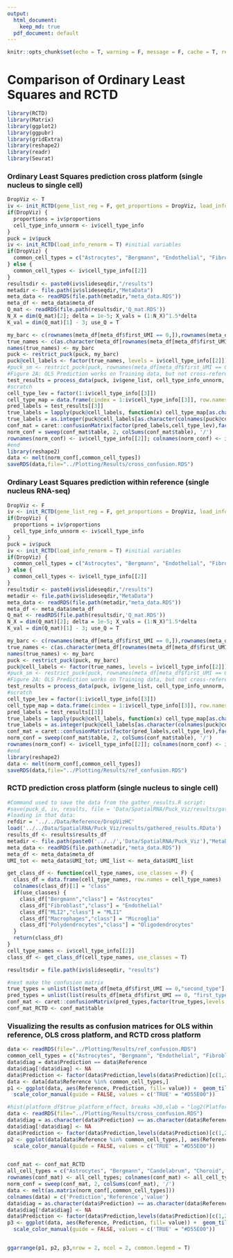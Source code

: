 ```yaml
---
output:  
  html_document:
    keep_md: true
  pdf_document: default
---
```


```r
knitr::opts_chunk$set(echo = T, warning = F, message = F, cache = T, results = 'hide')
```

# Comparison of Ordinary Least Squares and RCTD

```r
library(RCTD)
library(Matrix)
library(ggplot2)
library(ggpubr)
library(gridExtra)
library(reshape2)
library(readr)
library(Seurat)
```

### Ordinary Least Squares prediction cross platform (single nucleus to single cell)

```r
DropViz <- T
iv <- init_RCTD(gene_list_reg = F, get_proportions = DropViz, load_info = F)
if(DropViz) {
  proportions = iv$proportions
  cell_type_info_unnorm <- iv$cell_type_info
}
puck = iv$puck
iv <- init_RCTD(load_info_renorm = T) #initial variables
if(DropViz) {
  common_cell_types = c("Astrocytes", "Bergmann", "Endothelial", "Fibroblast", "Golgi", "Granule", "MLI1", "MLI2", "Oligodendrocytes", "Polydendrocytes", "Purkinje", "UBCs")
} else {
  common_cell_types <- iv$cell_type_info[[2]]
}
resultsdir <- paste0(iv$slideseqdir,"/results")
metadir <- file.path(iv$slideseqdir,"MetaData")
meta_data <- readRDS(file.path(metadir,"meta_data.RDS"))
meta_df <- meta_data$meta_df
Q_mat <- readRDS(file.path(resultsdir,'Q_mat.RDS'))
N_X = dim(Q_mat)[2]; delta = 1e-5; X_vals = (1:N_X)^1.5*delta
K_val = dim(Q_mat)[1] - 3; use_Q = T

my_barc <- c(rownames(meta_df[meta_df$first_UMI == 0,]),rownames(meta_df[meta_df$first_UMI == 1000,])) #c(0,1000)
true_names <- c(as.character(meta_df[rownames(meta_df[meta_df$first_UMI == 0,]), "second_type"]),as.character(meta_df[rownames(meta_df[meta_df$first_UMI == 1000,]), "first_type"]))
names(true_names) <- my_barc
puck <- restrict_puck(puck, my_barc)
puck@cell_labels <- factor(true_names, levels = iv$cell_type_info[[2]])
#puck_sm <- restrict_puck(puck, rownames(meta_df[meta_df$first_UMI == 0,]))
#Figure 2A: OLS Prediction works on Training data, but not cross-reference
test_results = process_data(puck, iv$gene_list, cell_type_info_unnorm, proportions = NULL, trust_model = F, constrain = F, OLS = T)
#scratch
cell_type_lev = factor(1:iv$cell_type_info[[3]])
cell_type_map = data.frame(cindex = 1:iv$cell_type_info[[3]], row.names = iv$cell_type_info[[2]])
pred_labels = test_results[[3]]
true_labels = lapply(puck@cell_labels, function(x) cell_type_map[as.character(x),"cindex"])
true_labels = as.integer(puck@cell_labels[as.character(colnames(puck@counts))])
conf_mat = caret::confusionMatrix(factor(pred_labels,cell_type_lev),factor(true_labels,cell_type_lev))
norm_conf = sweep(conf_mat$table, 2, colSums(conf_mat$table), '/')
rownames(norm_conf) <- iv$cell_type_info[[2]]; colnames(norm_conf) <- iv$cell_type_info[[2]]
#end
library(reshape2)
data <- melt(norm_conf[,common_cell_types])
saveRDS(data,file="../Plotting/Results/cross_confusion.RDS")
```

### Ordinary Least Squares prediction within reference (single nucleus RNA-seq)

```r
DropViz <- F
iv <- init_RCTD(gene_list_reg = F, get_proportions = DropViz, load_info = F)
if(DropViz) {
  proportions = iv$proportions
  cell_type_info_unnorm <- iv$cell_type_info
}
puck = iv$puck
iv <- init_RCTD(load_info_renorm = T) #initial variables
if(DropViz) {
  common_cell_types = c("Astrocytes", "Bergmann", "Endothelial", "Fibroblast", "Golgi", "Granule", "MLI1", "MLI2", "Oligodendrocytes", "Polydendrocytes", "Purkinje", "UBCs")
} else {
  common_cell_types <- iv$cell_type_info[[2]]
}
resultsdir <- paste0(iv$slideseqdir,"/results")
metadir <- file.path(iv$slideseqdir,"MetaData")
meta_data <- readRDS(file.path(metadir,"meta_data.RDS"))
meta_df <- meta_data$meta_df
Q_mat <- readRDS(file.path(resultsdir,'Q_mat.RDS'))
N_X = dim(Q_mat)[2]; delta = 1e-5; X_vals = (1:N_X)^1.5*delta
K_val = dim(Q_mat)[1] - 3; use_Q = T

my_barc <- c(rownames(meta_df[meta_df$first_UMI == 0,]),rownames(meta_df[meta_df$first_UMI == 1000,])) #c(0,1000)
true_names <- c(as.character(meta_df[rownames(meta_df[meta_df$first_UMI == 0,]), "second_type"]),as.character(meta_df[rownames(meta_df[meta_df$first_UMI == 1000,]), "first_type"]))
names(true_names) <- my_barc
puck <- restrict_puck(puck, my_barc)
puck@cell_labels <- factor(true_names, levels = iv$cell_type_info[[2]])
#puck_sm <- restrict_puck(puck, rownames(meta_df[meta_df$first_UMI == 0,]))
#Figure 2A: OLS Prediction works on Training data, but not cross-reference
test_results = process_data(puck, iv$gene_list, cell_type_info_unnorm, proportions = NULL, trust_model = F, constrain = F, OLS = T)
#scratch
cell_type_lev = factor(1:iv$cell_type_info[[3]])
cell_type_map = data.frame(cindex = 1:iv$cell_type_info[[3]], row.names = iv$cell_type_info[[2]])
pred_labels = test_results[[3]]
true_labels = lapply(puck@cell_labels, function(x) cell_type_map[as.character(x),"cindex"])
true_labels = as.integer(puck@cell_labels[as.character(colnames(puck@counts))])
conf_mat = caret::confusionMatrix(factor(pred_labels,cell_type_lev),factor(true_labels,cell_type_lev))
norm_conf = sweep(conf_mat$table, 2, colSums(conf_mat$table), '/')
rownames(norm_conf) <- iv$cell_type_info[[2]]; colnames(norm_conf) <- iv$cell_type_info[[2]]
#end
library(reshape2)
data <- melt(norm_conf[,common_cell_types])
saveRDS(data,file="../Plotting/Results/ref_confusion.RDS")
```

### RCTD prediction cross platform (single nucleus to single cell)

```r
#Command used to save the data from the gather_results.R script:
#save(puck_d, iv, results, file = 'Data/SpatialRNA/Puck_Viz/results/gathered_results.RData')
#loading in that data:
refdir = '../../Data/Reference/DropVizHC'
load('../../Data/SpatialRNA/Puck_Viz/results/gathered_results.RData')
results_df <- results$results_df
metadir <- file.path(paste0('../../','Data/SpatialRNA/Puck_Viz'),"MetaData")
meta_data <- readRDS(file.path(metadir,"meta_data.RDS"))
meta_df <- meta_data$meta_df
UMI_tot <- meta_data$UMI_tot; UMI_list <- meta_data$UMI_list

get_class_df <- function(cell_type_names, use_classes = F) {
  class_df = data.frame(cell_type_names, row.names = cell_type_names)
  colnames(class_df)[1] = "class"
  if(use_classes) {
    class_df["Bergmann","class"] = "Astrocytes"
    class_df["Fibroblast","class"] = "Endothelial"
    class_df["MLI2","class"] = "MLI1"
    class_df["Macrophages","class"] = "Microglia"
    class_df["Polydendrocytes","class"] = "Oligodendrocytes"
  }
  return(class_df)
}
cell_type_names <- iv$cell_type_info[[2]]
class_df <- get_class_df(cell_type_names, use_classes = T)

resultsdir = file.path(iv$slideseqdir, "results")

#next make the confusion matrix
true_types = unlist(list(meta_df[meta_df$first_UMI == 0,"second_type"], meta_df[meta_df$first_UMI == UMI_tot,"first_type"]))
pred_types = unlist(list(results_df[meta_df$first_UMI == 0, "first_type"], results_df[meta_df$first_UMI == UMI_tot, "first_type"]))
conf_mat <- caret::confusionMatrix(pred_types,factor(true_types,levels = iv$cell_type_info[[2]]))
conf_mat_RCTD <- conf_mat$table
```

### Visualizing the results as confusion matrices for OLS within reference, OLS cross platform, and RCTD cross platform

```r
data <- readRDS(file="../Plotting/Results/ref_confusion.RDS")
common_cell_types = c("Astrocytes", "Bergmann", "Endothelial", "Fibroblast", "Golgi", "Granule", "MLI1", "MLI2", "Oligodendrocytes", "Polydendrocytes", "Purkinje", "UBCs")
data$diag = data$Prediction == data$Reference
data$diag[!data$diag] <- NA
data$Prediction <- factor(data$Prediction,levels(data$Prediction)[c(1,2,5,7,9,10,14:19,3:4,6,8,11:13)])
data <- data[data$Reference %in% common_cell_types,]
p1 <- ggplot(data, aes(Reference, Prediction, fill= value)) +  geom_tile() +theme_classic() +scale_fill_gradientn(colors = pals::brewer.blues(20)[2:20], limits= c(0,1),name = "Classification Proportion")+ theme(axis.text.x = element_text(angle = 45, hjust = 1)) + xlab('True Cell Type')+ ylab('Predicted Cell Type') + geom_tile(data = data[!is.na(data$diag), ], aes(color = diag), size = 0.7) +
  scale_color_manual(guide = FALSE, values = c('TRUE' = "#D55E00"))

#hist(platform_df$true_platform_effect, breaks =30,xlab = "log2(Platform Effect)", main = "Measured Platform effects between dropviz and 10x")
data <- readRDS(file="../Plotting/Results/cross_confusion.RDS")
data$diag = as.character(data$Prediction) == as.character(data$Reference)
data$diag[!data$diag] <- NA
data$Prediction <- factor(data$Prediction,levels(data$Prediction)[c(1,2,5,7,9,10,14:19,3:4,6,8,11:13)])
p2 <- ggplot(data[data$Reference %in% common_cell_types,], aes(Reference, Prediction, fill= value)) +  geom_tile() +theme_classic() +scale_fill_gradientn(colors = pals::brewer.blues(20)[2:20], limits= c(0,1)) + theme(axis.text.x = element_text(angle = 45, hjust = 1))+ xlab('True Cell Type')+ ylab('Predicted Cell Type')+ geom_tile(data = data[!is.na(data$diag), ], aes(color = diag), size = 0.7) +
  scale_color_manual(guide = FALSE, values = c('TRUE' = "#D55E00"))


conf_mat <- conf_mat_RCTD
all_cell_types = c("Astrocytes", "Bergmann", "Candelabrum", "Choroid", "Endothelial", "Ependymal", "Fibroblast", "Globular","Golgi", "Granule", "Lugaro","Macrophages" ,"Microglia" ,"MLI1", "MLI2", "Oligodendrocytes", "Polydendrocytes", "Purkinje", "UBCs")
rownames(conf_mat) <- all_cell_types; colnames(conf_mat) <- all_cell_types
norm_conf = sweep(conf_mat, 2, colSums(conf_mat), '/')
data <- melt(as.matrix(norm_conf[,common_cell_types]))
colnames(data) = c('Prediction','Reference','value')
data$diag = as.character(data$Prediction) == as.character(data$Reference)
data$diag[!data$diag] <- NA
data$Prediction <- factor(data$Prediction,levels(data$Prediction)[c(1,2,5,7,9,10,14:19,3:4,6,8,11:13)])
p3 <- ggplot(data, aes(Reference, Prediction, fill= value)) +  geom_tile() +theme_classic() +scale_fill_gradientn(colors = pals::brewer.blues(20)[2:20], limits= c(0,1),name = "Classification Proportion")+ theme(axis.text.x = element_text(angle = 45, hjust = 1)) + xlab('True Cell Type')+ ylab('Predicted Cell Type')+ geom_tile(data = data[!is.na(data$diag), ], aes(color = diag), size = 0.7) +
  scale_color_manual(guide = FALSE, values = c('TRUE' = "#D55E00"))


ggarrange(p1, p2, p3,nrow = 2, ncol = 2, common.legend = T)
```
